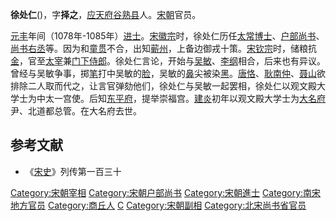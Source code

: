 '''徐处仁'''({{bd|11世纪||1127年|catIdx=X}})，字'''择之'''，[[应天府_(宋朝)|应天府]][[谷熟县|谷熟县]]人。[[宋朝|宋朝]]官员。

[[元丰_(北宋)|元丰]]年间（1078年-1085年）[[进士|进士]]。[[宋徽宗|宋徽宗]]时，徐处仁历任[[太常|太常]][[博士|博士]]、[[户部尚书|户部尚书]]、[[尚书右丞|尚书右丞]]等。因为和[[童贯|童贯]]不合，出知[[蕲州|蕲州]]，上备边御戎十策。[[宋钦宗|宋钦宗]]时，储粮抗[[金|金]]，官至[[太宰|太宰]]兼[[门下侍郎|门下侍郎]]。徐处仁言论，开始与[[吳敏_(宋朝)|吴敏]]、[[李纲|李纲]]相合，后来也有异议。曾经与吴敏争事，掷[[笔|笔]]打中吴敏的[[脸|脸]]，吴敏的[[鼻|鼻]]尖被染[[黑|黑]]。[[唐恪|唐恪]]、[[耿南仲|耿南仲]]、[[聂山|聂山]]欲排除二人取而代之，让言官弹劾他们，徐处仁与吴敏一起罢相，徐处仁以观文殿大学士为中太一宫使。后知[[东平府|东平府]]，提举崇福宫。[[建炎|建炎]]初年以观文殿大学士为[[大名府|大名府]]尹、北道都总管。在大名府去世。

==参考文献==
*《[[宋史|宋史]]》列传第一百三十
{{start box}}
{{s-before|[[张邦昌|张邦昌]]}}
{{s-title|[[北宋|北宋]][[太宰|太宰]]（[[尚书左仆射兼门下侍郎|尚书左仆射兼门下侍郎]]）|1126年}}
{{s-after|[[李纲|李纲]]}}
{{end box}}
{{DEFAULTSORT:X}}
[[Category:宋朝宰相|Category:宋朝宰相]]
[[Category:宋朝户部尚书|Category:宋朝户部尚书]]
[[Category:宋朝進士|Category:宋朝進士]]
[[Category:南宋地方官员|Category:南宋地方官员]]
[[Category:商丘人|Category:商丘人]]
[[Category:徐姓|C]]
[[Category:宋朝副相|Category:宋朝副相]]
[[Category:北宋尚书省官员|Category:北宋尚书省官员]]